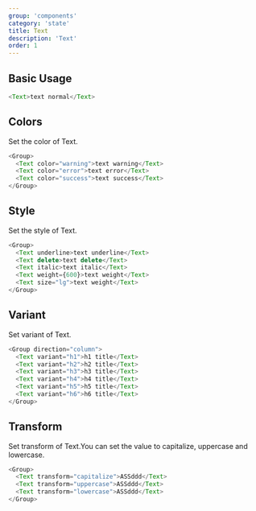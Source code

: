 ```yaml
---
group: 'components'
category: 'state'
title: Text
description: 'Text'
order: 1
---
```


## Basic Usage

```js live=true
<Text>text normal</Text>
```

## Colors

Set the color of Text.

```js live=true
<Group>
  <Text color="warning">text warning</Text>
  <Text color="error">text error</Text>
  <Text color="success">text success</Text>
</Group>
```

## Style

Set the style of Text.

```js live=true
<Group>
  <Text underline>text underline</Text>
  <Text delete>text delete</Text>
  <Text italic>text italic</Text>
  <Text weight={600}>text weight</Text>
  <Text size="lg">text weight</Text>
</Group>
```

## Variant

Set variant of Text.

```js live=true
<Group direction="column">
  <Text variant="h1">h1 title</Text>
  <Text variant="h2">h2 title</Text>
  <Text variant="h3">h3 title</Text>
  <Text variant="h4">h4 title</Text>
  <Text variant="h5">h5 title</Text>
  <Text variant="h6">h6 title</Text>
</Group>
```

## Transform

Set transform of Text.You can set the value to capitalize, uppercase and lowercase.

```js live=true
<Group>
  <Text transform="capitalize">ASSddd</Text>
  <Text transform="uppercase">ASSddd</Text>
  <Text transform="lowercase">ASSddd</Text>
</Group>
```
